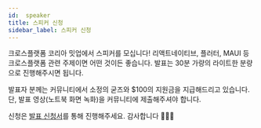 ```yaml
---
id:  speaker
title: 스피커 신청
sidebar_label: 스피커 신청
---
```



<AdFitTopFixed />

크로스플랫폼 코리아 밋업에서 스피커를 모십니다! 리액트네이티브, 플러터, MAUI 등 크로스플랫폼 관련 주제이면 어떤 것이든 좋습니다.
발표는 30분 가량의 라이트한 분량으로 진행해주시면 됩니다.

발표자 분께는 커뮤니티에서 소정의 굳즈와 $100의 지원금을 지급해드리고 있습니다. 단, 발표 영상(노트북 화면 녹화)을 커뮤니티에 제출해주셔야 합니다.

신청은 [발표 신청서](https://forms.gle/x6oAt28FnepAAJtp6)를 통해 진행해주세요. 감사합니다 🙇🏻‍♂️
